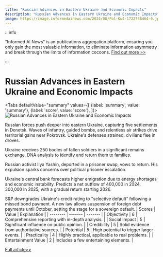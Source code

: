 ```yaml
---
title: "Russian Advances in Eastern Ukraine and Economic Impacts"
description: "Russian Advances in Eastern Ukraine and Economic Impacts"
image: https://image.informedainews.com/2024/08/Pol-Kw4-1722738464-0.jpg
---
```



:::info

"Informed AI News" is an publications aggregation platform, ensuring you only gain the most valuable information, to eliminate information asymmetry and break through the limits of information cocoons.  [Find out more >>](/)

:::

# Russian Advances in Eastern Ukraine and Economic Impacts


<Tabs
	defaultValue="summary"
	values={[
	{label: 'summary', value: 'summary'},
	{label: 'score', value: 'score'},
]}>
<TabItem value="summary">
<img
  src="https://image.informedainews.com/2024/08/Pol-Kw4-1722738464-0.jpg"
  alt="Russian Advances in Eastern Ukraine and Economic Impacts"
/>



Russian forces push deeper into eastern Ukraine, capturing five settlements in Donetsk. Waves of infantry, guided bombs, and relentless air strikes drive territorial gains near Pokrovsk. Ukraine's defenses strained, civilians flee in droves.

Ukraine receives 250 bodies of fallen soldiers in a significant remains exchange. DNA analysis to identify and return them to families.

Russian activist Ilya Yashin, deported in a prisoner swap, vows to return. His expulsion sparks concerns over political prisoner escalation.

Ukraine's central bank forecasts higher emigration due to energy shortages and economic instability. Predicts a net outflow of 400,000 in 2024, 300,000 in 2025, with a gradual return starting 2026.

S&P downgrades Ukraine's credit rating to "selective default" following a missed bond payment. A new law allows suspension of foreign debt payments until October, setting the stage for a sovereign default.
</TabItem>
<TabItem value="score">
	| Scores     | Value   | Explanation |
	| -------- | ------- | ------- |
	| Objectivity  | 6    | Comprehensive reporting with in-depth analysis.    |
	| Social Impact | 5     | Significant influence on public opinion.    |
	| Credibility    | 5    | Solid evidence from authoritative sources.    |
	| Potential    | 5    | High potential to trigger larger events.    |
	| Practicality    | 4    | Highly practical, applicable to real problems.    |
	| Entertainment Value    | 2    | Includes a few entertaining elements.    |
</TabItem>
</Tabs>

[Full article>>](https://www.theguardian.com/world/article/2024/aug/03/ukraine-war-briefing-waves-of-russian-bombings-and-infantry-assaults-drive-major-gains-in-east)
